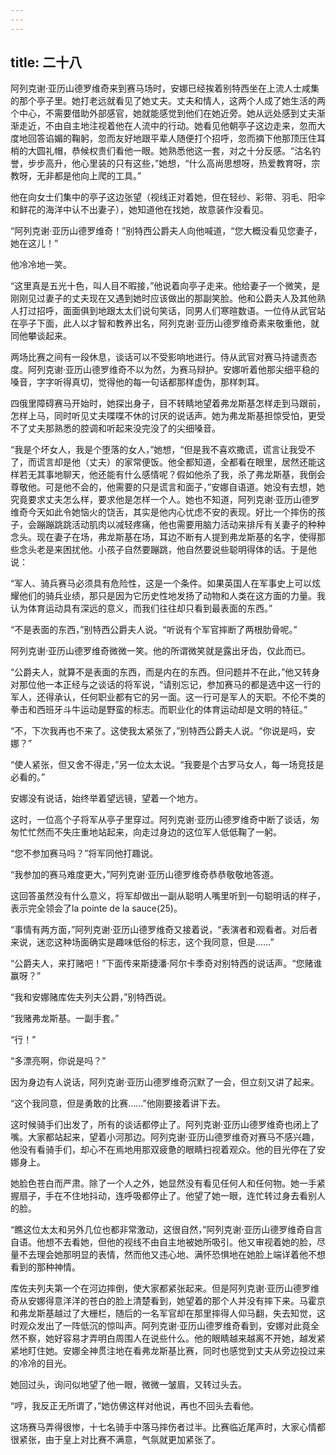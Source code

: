 ```yaml
---
---
---
```

title: 二十八
---




阿列克谢·亚历山德罗维奇来到赛马场时，安娜已经挨着别特西坐在上流人士咸集的那个亭子里。她打老远就看见了她丈夫。丈夫和情人，这两个人成了她生活的两个中心，不需要借助外部感官，她就能感觉到他们在她近旁。她从远处感到丈夫渐渐走近，不由自主地注视着他在人流中的行动。她看见他朝亭子这边走来，忽而大度地回答谄媚的鞠躬，忽而友好地跟平辈人随便打个招呼，忽而摘下他那顶压住耳梢的大圆礼帽，恭候权贵们看他一眼。她熟悉他这一套，对之十分反感。“沽名钓誉，步步高升，他心里装的只有这些，”她想，“什么高尚思想呀，热爱教育呀，宗教呀，无非都是他向上爬的工具。”

他在向女士们集中的亭子这边张望（视线正对着她，但在轻纱、彩带、羽毛、阳伞和鲜花的海洋中认不出妻子），她知道他在找她，故意装作没看见。

“阿列克谢·亚历山德罗维奇！”别特西公爵夫人向他喊道，“您大概没看见您妻子，她在这儿！”

他冷冷地一笑。

“这里真是五光十色，叫人目不暇接，”他说着向亭子走来。他给妻子一个微笑，是刚刚见过妻子的丈夫现在又遇到她时应该做出的那副笑脸。他和公爵夫人及其他熟人打过招呼，面面俱到地跟太太们说句笑话，同男人们寒暄数语。一位侍从武官站在亭子下面，此人以才智和教养出名，阿列克谢·亚历山德罗维奇素来敬重他，就同他攀谈起来。

两场比赛之间有一段休息，谈话可以不受影响地进行。侍从武官对赛马持谴责态度。阿列克谢·亚历山德罗维奇不以为然，为赛马辩护。安娜听着他那尖细平稳的嗓音，字字听得真切，觉得他的每一句话都那样虚伪，那样刺耳。

四俄里障碍赛马开始时，她探出身子，目不转睛地望着弗龙斯基怎样走到马跟前，怎样上马，同时听见丈夫喋喋不休的讨厌的说话声。她为弗龙斯基担惊受怕，更受不了丈夫那熟悉的腔调和听起来没完没了的尖细嗓音。

“我是个坏女人，我是个堕落的女人，”她想，“但是我不喜欢撒谎，谎言让我受不了，而谎言却是他（丈夫）的家常便饭。他全都知道，全都看在眼里，居然还能这样若无其事地聊天，他还能有什么感情呢？假如他杀了我，杀了弗龙斯基，我倒会尊敬他。可是他不会的，他需要的只是谎言和面子，”安娜自语道。她没有去想，她究竟要求丈夫怎么样，要求他是怎样一个人。她也不知道，阿列克谢·亚历山德罗维奇今天如此令她恼火的饶舌，其实是他内心忧虑不安的表现。好比一个摔伤的孩子，会蹦蹦跳跳活动肌肉以减轻疼痛，他也需要用脑力活动来排斥有关妻子的种种念头。现在妻子在场，弗龙斯基在场，耳边不断有人提到弗龙斯基的名字，使得那些念头老是来困扰他。小孩子自然要蹦跳，他自然要说些聪明得体的话。于是他说：

“军人、骑兵赛马必须具有危险性，这是一个条件。如果英国人在军事史上可以炫耀他们的骑兵业绩，那只是因为它历史性地发扬了动物和人类在这方面的力量。我认为体育运动具有深远的意义，而我们往往却只看到最表面的东西。”

“不是表面的东西，”别特西公爵夫人说。“听说有个军官摔断了两根肋骨呢。”

阿列克谢·亚历山德罗维奇微微一笑。他的所谓微笑就是露出牙齿，仅此而已。

“公爵夫人，就算不是表面的东西，而是内在的东西。但问题并不在此，”他又转身对那位他一本正经与之谈话的将军说，“请别忘记，参加赛马的都是选中这一行的军人，还得承认，任何职业都有它的另一面。这一行可是军人的天职。不伦不类的拳击和西班牙斗牛运动是野蛮的标志。而职业化的体育运动却是文明的特征。”

“不，下次我再也不来了。这使我太紧张了，”别特西公爵夫人说。“你说是吗，安娜？”

“使人紧张，但又舍不得走，”另一位太太说。“我要是个古罗马女人，每一场竞技是必看的。”

安娜没有说话，始终举着望远镜，望着一个地方。

这时，一位高个子将军从亭子里穿过。阿列克谢·亚历山德罗维奇中断了谈话，匆匆忙忙然而不失庄重地站起来，向走过身边的这位军人低低鞠了一躬。

“您不参加赛马吗？”将军同他打趣说。

“我参加的赛马难度更大，”阿列克谢·亚历山德罗维奇恭恭敬敬地答道。

这回答虽然没有什么意义，将军却做出一副从聪明人嘴里听到一句聪明话的样子，表示完全领会了la pointe de la sauce(25)。

“事情有两方面，”阿列克谢·亚历山德罗维奇又接着说，“表演者和观看者。对后者来说，迷恋这种场面确实是趣味低俗的标志，这个我同意，但是……”

“公爵夫人，来打赌吧！”下面传来斯捷潘·阿尔卡季奇对别特西的说话声。“您赌谁赢呀？”

“我和安娜赌库佐夫列夫公爵，”别特西说。

“我赌弗龙斯基。一副手套。”

“行！”

“多漂亮啊，你说是吗？”

因为身边有人说话，阿列克谢·亚历山德罗维奇沉默了一会，但立刻又讲了起来。

“这个我同意，但是勇敢的比赛……”他刚要接着讲下去。

这时候骑手们出发了，所有的谈话都停止了。阿列克谢·亚历山德罗维奇也闭上了嘴。大家都站起来，望着小河那边。阿列克谢·亚历山德罗维奇对赛马不感兴趣，他没有看骑手们，却心不在焉地用那双疲惫的眼睛扫视着观众。他的目光停在了安娜身上。

她脸色苍白而严肃。除了一个人之外，她显然没有看见任何人和任何物。她一手紧握扇子，手在不住地抖动，连呼吸都停止了。他望了她一眼，连忙转过身去看别人的脸。

“瞧这位太太和另外几位也都非常激动，这很自然，”阿列克谢·亚历山德罗维奇自言自语。他想不去看她，但他的视线不由自主地被她所吸引。他又审视着她的脸，尽量不去理会她那明显的表情，然而他又违心地、满怀恐惧地在她脸上端详着他不想看到的那种神情。

库佐夫列夫第一个在河边摔倒，使大家都紧张起来。但是阿列克谢·亚历山德罗维奇从安娜得意洋洋的苍白的脸上清楚看到，她望着的那个人并没有摔下来。马霍京和弗龙斯基越过了大栅栏，随后的一名军官却在那里摔得人仰马翻，失去知觉，这时观众发出了一阵低沉的惊叫声。阿列克谢·亚历山德罗维奇看到，安娜对此竟全然不察，她好容易才弄明白周围人在说些什么。他的眼睛越来越离不开她，越发紧紧地盯住她。安娜全神贯注地在看弗龙斯基比赛，同时也感觉到丈夫从旁边投过来的冷冷的目光。

她回过头，询问似地望了他一眼，微微一皱眉，又转过头去。

“哼，我反正无所谓了，”她仿佛这样对他说，再也不回头去看他。

这场赛马弄得很惨，十七名骑手中落马摔伤者过半。比赛临近尾声时，大家心情都很紧张，由于皇上对比赛不满意，气氛就更加紧张了。